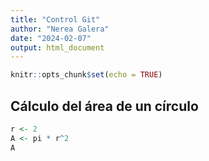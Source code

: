 ```yaml
---
title: "Control Git"
author: "Nerea Galera"
date: "2024-02-07"
output: html_document
---
```


```r
knitr::opts_chunk$set(echo = TRUE)
```

## Cálculo del área de un círculo 
```r
r <- 2
A <- pi * r^2
A
```

